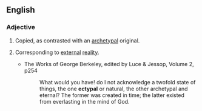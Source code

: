 ==English==

===Adjective===
{{head|en|adjective}}

# Copied, as contrasted with an [[archetypal]] original.
# {{lb|en|philosophy}} Corresponding to [[external]] [[reality]].
#* The Works of George Berkeley, edited by Luce & Jessop, Volume 2, p254
#*: What would you have! do I not acknowledge a twofold state of things, the one '''ectypal''' or natural, the other archetypal and eternal? The former was created in time; the latter existed from everlasting in the mind of God.